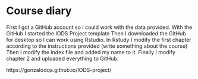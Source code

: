 # Course diary

First I got a GitHub account so I could work with the data provided.
With the GitHub I started the IODS Project template
Then I downloaded the GitHub for desktop so I can work using Rstudio.
In Rstudy I modify the first chapter according to the instructions provided (write something about the course)
Then I modify the index file and added my name to it.
Finally I modify chapter 2 and uploaded everything to GitHub. 

https://gonzalodqa.github.io/IODS-project/
